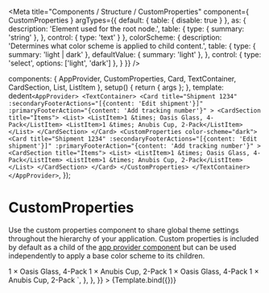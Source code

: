 
<Meta
  title="Components / Structure / CustomProperties"
  component={ CustomProperties }
  argTypes={{
    default: { table: { disable: true } },
    as: {
      description: 'Element used for the root node.',
      table: {
        type: { summary: 'string' },
      },
      control: { type: 'text' }
    },
    colorScheme: {
      description: 'Determines what color scheme is applied to child content.',
      table: {
        type: { summary: 'light | dark' },
        defaultValue: { summary: 'light' },
      },
      control: { type: 'select', options: ['light', 'dark'] },
    }
  }}
/>

  components: { AppProvider, CustomProperties, Card, TextContainer, CardSection, List, ListItem },
  setup() {
    return { args };
  },
  template: dedent`
  <AppProvider>
    <TextContainer>
      <Card
        title="Shipment 1234"
        :secondaryFooterActions="[{content: 'Edit shipment'}]"
        :primaryFooterAction="{content: 'Add tracking number'}"
      >
        <CardSection title="Items">
          <List>
            <ListItem>1 &times; Oasis Glass, 4-Pack</ListItem>
            <ListItem>1 &times; Anubis Cup, 2-Pack</ListItem>
          </List>
        </CardSection>
      </Card>
      <CustomProperties color-scheme="dark">
        <Card
          title="Shipment 1234"
          :secondaryFooterActions="[{content: 'Edit shipment'}]"
          :primaryFooterAction="{content: 'Add tracking number'}"
        >
          <CardSection title="Items">
            <List>
              <ListItem>1 &times; Oasis Glass, 4-Pack</ListItem>
              <ListItem>1 &times; Anubis Cup, 2-Pack</ListItem>
            </List>
          </CardSection>
        </Card>
      </CustomProperties>
    </TextContainer>
  </AppProvider>
  `,
});

# CustomProperties

Use the custom properties component to share global theme settings throughout the hierarchy of your application. Custom properties is included by default as a child of the [app provider component](?path=/docs/components-structure-app-provider) but can be used independently to apply a base color scheme to its children.

<Canvas>
  <Story
    name="CustomProperties"
    height="500px"
    inline={false}
    parameters={{
      docs: {
        source: {
          code: dedent`
          <AppProvider>
            <TextContainer>
              <Card
                title="Shipment 1234"
                :secondaryFooterActions="[{content: 'Edit shipment'}]"
                :primaryFooterAction="{content: 'Add tracking number'}"
              >
                <CardSection title="Items">
                  <List>
                    <ListItem>1 &times; Oasis Glass, 4-Pack</ListItem>
                    <ListItem>1 &times; Anubis Cup, 2-Pack</ListItem>
                  </List>
                </CardSection>
              </Card>
              <CustomProperties color-scheme="dark">
                <Card
                  title="Shipment 1234"
                  :secondaryFooterActions="[{content: 'Edit shipment'}]"
                  :primaryFooterAction="{content: 'Add tracking number'}"
                >
                  <CardSection title="Items">
                    <List>
                      <ListItem>1 &times; Oasis Glass, 4-Pack</ListItem>
                      <ListItem>1 &times; Anubis Cup, 2-Pack</ListItem>
                    </List>
                  </CardSection>
                </Card>
              </CustomProperties>
            </TextContainer>
          </AppProvider>
            `,
        },
      },
    }}
  >
    {Template.bind({})}
  </Story>
</Canvas>

<ArgsTable story="CustomProperties" />

